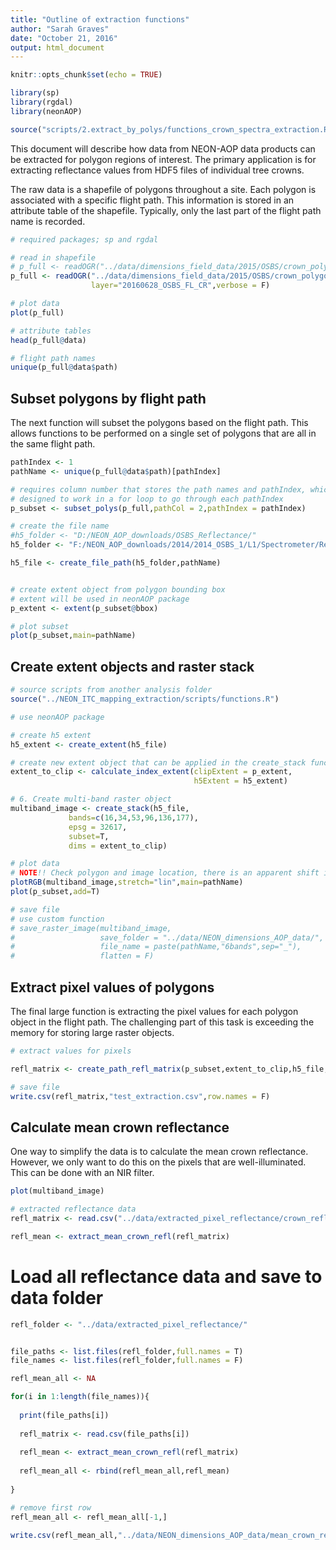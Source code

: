 ```yaml
---
title: "Outline of extraction functions"
author: "Sarah Graves"
date: "October 21, 2016"
output: html_document
---
```


```r
knitr::opts_chunk$set(echo = TRUE)
```


```r

library(sp)
library(rgdal)
library(neonAOP)

source("scripts/2.extract_by_polys/functions_crown_spectra_extraction.R")

```


This document will describe how data from NEON-AOP data products can be extracted for polygon regions of interest. The primary application is for extracting reflectance values from HDF5 files of individual tree crowns.

The raw data is a shapefile of polygons throughout a site. Each polygon is associated with a specific flight path. This information is stored in an attribute table of the shapefile. Typically, only the last part of the flight path name is recorded. 

```r

# required packages; sp and rgdal

# read in shapefile
# p_full <- readOGR("../data/dimensions_field_data/2015/OSBS/crown_polygons","OSBS_sample_polygons",verbose = F)
p_full <- readOGR("../data/dimensions_field_data/2015/OSBS/crown_polygons/OSBS_all_mapped_crowns/polygons",
                  layer="20160628_OSBS_FL_CR",verbose = F)

# plot data
plot(p_full)

# attribute tables
head(p_full@data)

# flight path names
unique(p_full@data$path)

```

## Subset polygons by flight path

The next function will subset the polygons based on the flight path. This allows functions to be performed on a single set of polygons that are all in the same flight path.

```r

pathIndex <- 1
pathName <- unique(p_full@data$path)[pathIndex]

# requires column number that stores the path names and pathIndex, which is an index in the list of unique paths
# designed to work in a for loop to go through each pathIndex
p_subset <- subset_polys(p_full,pathCol = 2,pathIndex = pathIndex)

# create the file name
#h5_folder <- "D:/NEON_AOP_downloads/OSBS_Reflectance/"
h5_folder <- "F:/NEON_AOP_downloads/2014/2014_OSBS_1/L1/Spectrometer/Reflectance"

h5_file <- create_file_path(h5_folder,pathName)


# create extent object from polygon bounding box
# extent will be used in neonAOP package
p_extent <- extent(p_subset@bbox)

# plot subset
plot(p_subset,main=pathName)

```

## Create extent objects and raster stack

```r

# source scripts from another analysis folder
source("../NEON_ITC_mapping_extraction/scripts/functions.R")

# use neonAOP package

# create h5 extent
h5_extent <- create_extent(h5_file)

# create new extent object that can be applied in the create_stack function
extent_to_clip <- calculate_index_extent(clipExtent = p_extent,
                                         h5Extent = h5_extent)

# 6. Create multi-band raster object
multiband_image <- create_stack(h5_file, 
             bands=c(16,34,53,96,136,177),
             epsg = 32617,
             subset=T,
             dims = extent_to_clip)

# plot data
# NOTE!! Check polygon and image location, there is an apparent shift in the polygon location
plotRGB(multiband_image,stretch="lin",main=pathName)
plot(p_subset,add=T)

# save file
# use custom function
# save_raster_image(multiband_image,
#                   save_folder = "../data/NEON_dimensions_AOP_data/",
#                   file_name = paste(pathName,"6bands",sep="_"),
#                   flatten = F)

```


## Extract pixel values of polygons

The final large function is extracting the pixel values for each polygon object in the flight path. The challenging part of this task is exceeding the memory for storing large raster objects.

```r


# extract values for pixels

refl_matrix <- create_path_refl_matrix(p_subset,extent_to_clip,h5_file,epsg=32617,full_spectra=F,bands=c(184,155,144,89,63,45))

# save file
write.csv(refl_matrix,"test_extraction.csv",row.names = F)

```

## Calculate mean crown reflectance

One way to simplify the data is to calculate the mean crown reflectance. However, we only want to do this on the pixels that are well-illuminated. This can be done with an NIR filter.



```r

plot(multiband_image)

# extracted reflectance data
refl_matrix <- read.csv("../data/extracted_pixel_reflectance/crown_refl_20140507_143910.csv")

refl_mean <- extract_mean_crown_refl(refl_matrix)


```

# Load all reflectance data and save to data folder
```r


refl_folder <- "../data/extracted_pixel_reflectance/"


file_paths <- list.files(refl_folder,full.names = T)
file_names <- list.files(refl_folder,full.names = F)

refl_mean_all <- NA

for(i in 1:length(file_names)){
  
  print(file_paths[i])
  
  refl_matrix <- read.csv(file_paths[i])
  
  refl_mean <- extract_mean_crown_refl(refl_matrix)
  
  refl_mean_all <- rbind(refl_mean_all,refl_mean)
  
}

# remove first row
refl_mean_all <- refl_mean_all[-1,]

write.csv(refl_mean_all,"../data/NEON_dimensions_AOP_data/mean_crown_refl/mean_refl_20161025.csv",row.names = F)

```

